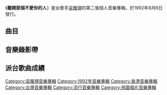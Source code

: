 {{Album infobox | <!-- See Wikipedia:WikiProject_Albums -->
|  Name        = 離開那個不愛你的人
|  Type        = [[錄音室專輯|錄音室專輯]]
|  Artist      = [[梁雁翎|梁雁翎]]
|  Cover       = 梁雁翎 離開那個不愛你的人.jpg
|  Released    = 1992年8月6日
|  Recorded    = 1992年
|  Genre       = [[國語流行音樂|國語流行音樂]]
|  Length      = 39分28秒
|  Label       = {{flagicon|BHKG}}[[飛圖唱片|飛圖唱片]]<br>{{flagicon|TWN}}[[名將音樂_(台灣)|名將音樂]]
|  Last album  = [[像霧像雨又像風_(專輯)|像霧像雨又像風]]<br>（1991年8月）
|  This album  = '''離開那個不愛你的人'''<br>（1992年8月6日）
|  Next album  = [[想你_(專輯)|想你]]<br>（1993年1月18日）
}}

《'''離開那個不愛你的人'''》是女歌手[[梁雁翎|梁雁翎]]的第二張個人音樂專輯，於1992年8月6日發行。

==曲目==
{{Tracklist
| collapsed = 
| headline = 
| font_size = 
| total_length = 39:28

| all_producer = [[鍾定一|鍾定一]]、[[鈕大可|鈕大可]]

| writing_credits = 
| music_credits = yes
| extra_column = 
| lyrics_credits = yes
| arranger_credits = yes
| longnote_column = yes

| title1 = 你好嗎
| music1 = [[鈕大可|鈕大可]]
| lyrics1 = [[余致明|余致明]]
| arranger1 = [[唐奕聰|唐奕聰]]
| longnote1 = 
| length1 = 3:51

| title2 = 離開那個不愛你的人
| music2 = [[陳美威|陳美威]]
| lyrics2 = 余致明
| arranger2 = [[鍾定一|鍾定一]]
| longnote2 = 粵語版本為[[韋綺姍|韋綺姍]]《為何不敢瀟灑的離開》
| length2 = 4:15

| title3 = 真的愛我嗎
| music3 = [[黃麗星|黃麗星]]
| lyrics3 = 余致明
| arranger3 = 唐奕聰
| longnote3 = 粵語版本為[[林帆|林帆]]《仍然喜歡我》
| length3 = 3:31

| title4 = [[南屏晚鐘_(歌曲)|南屏晚鐘]]
| music4 = [[王福齡|王福齡]]
| lyrics4 = [[陳蝶衣|陳蝶衣]]
| arranger4 = [[Jamie|Jamie]]
| longnote4 = 原唱者為[[崔萍_(1938年)|崔萍]]
| length4 = 3:09

| title5 = 欠你的情欠你的意
| music5 = [[陳容森|陳容森]]
| lyrics5 = 陳容森
| arranger5 = [[孫崇偉|孫崇偉]]
| longnote5 = 
| length5 = 4:13

| title6 = 假裝你真的愛過我
| music6 = 鈕大可
| lyrics6 = [[丁曉雯|丁曉雯]]
| arranger6 = [[王豫民|王豫民]]
| longnote6 = 
| length6 = 4:27

| title7 = 不要道歉
| music7 = [[鄭華娟|鄭華娟]]
| lyrics7 = 鄭華娟
| arranger7 = [[涂惠源|-{涂}-惠源]]
| longnote7 = 
| length7 = 3:47

| title8 = 相思河畔
| music8 = [[Virginia_Pereira|Virginia Pereira]]
| lyrics8 = [[紀雲程|紀雲程]]
| arranger8 = Jamie
| longnote8 = 原曲為[[Anat_Phutthamat|Anat Phutthamat]]的《Chut Yuen Khwam Rak》<br>原唱者為[[崔萍_(1938年)|崔萍]]
| length8 = 3:53

| title9 = 擺脫
| music9 = [[王治平|王治平]]
| lyrics9 = 鄭華娟
| arranger9 = 王治平
| longnote9 = 
| length9 = 4:26

| title10 = 親親如我
| music10 = [[Rudy_Love|Rudy Love]]<br>[[Ian_Tilbury|Ian Tilbury]]
| lyrics10 = 丁曉雯
| arranger10 = [[Joey_Villanueva|Joey Villanueva]]
| longnote10 = 
| length10 = 3:50
}}

== 音樂錄影帶 ==


== 派台歌曲成績 ==


[[Category:梁雁翎音樂專輯|Category:梁雁翎音樂專輯]]
[[Category:1992年音樂專輯|Category:1992年音樂專輯]]
[[Category:香港音樂專輯|Category:香港音樂專輯]]
[[Category:台灣音樂專輯|Category:台灣音樂專輯]]
[[Category:流行音樂專輯|Category:流行音樂專輯]]
[[Category:飛圖唱片音樂專輯|Category:飛圖唱片音樂專輯]]